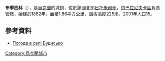 {{coord|50|14|1|N|27|44|26|E|scale:30000|display=title}}

'''布季西科'''（{{lang-uk|Будисько}}），是[[烏克蘭|烏克蘭]]的城鎮，位於該國北部[[日托米爾州|日托米爾州]]，由[[巴拉尼夫卡區|巴拉尼夫卡區]]負責管轄，始建於1882年，面積1.86平方公里，海拔高度225米，2001年人口15。

==參考資料==
* [http://weather.in.ua/ua/zhitomirskaja/2189 Погода в селі Будисько] {{Wayback|url=http://weather.in.ua/ua/zhitomirskaja/2189 |date=20180701222334 }}

{{Ukraine-geo-stub}}
[[Category:烏克蘭城市|Category:烏克蘭城市]]